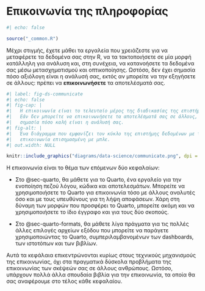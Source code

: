 # Επικοινωνία της πληροφορίας {#sec-communicate-intro .unnumbered}

```r
#| echo: false

source("_common.R")
```

Μέχρι στιγμής, έχετε μάθει τα εργαλεία που χρειάζεστε για να μεταφέρετε τα δεδομένα σας στην R, να τα τακτοποιήσετε σε μία μορφή κατάλληλη για ανάλυση και, στη συνέχεια, να κατανοήσετε τα δεδομένα σας μέσω μετασχηματισμού και οπτικοποίησης.
Ωστόσο, δεν έχει σημασία πόσο αξιόλογη είναι η ανάλυσή σας, εκτός αν μπορείτε να την εξηγήσετε σε άλλους: πρέπει να **επικοινωνήσετε** τα αποτελέσματά σας.

```r
#| label: fig-ds-communicate
#| echo: false
#| fig-cap: |
#|   Η επικοινωνία είναι το τελευταίο μέρος της διαδικασίας της επιστήμης των δεδομένων. 
#|   Εάν δεν μπορείτε να επικοινωνήσετε τα αποτελέσματά σας σε άλλους, δεν έχει 
#|   σημασία πόσο καλή είναι η ανάλυσή σας.
#| fig-alt: |
#|   Ένα διάγραμμα που εμφανίζει τον κύκλο της επιστήμης δεδομένων με την 
#|   επικοινωνία επισημασμένη με μπλε.
#| out.width: NULL

knitr::include_graphics("diagrams/data-science/communicate.png", dpi = 270)
```

Η επικοινωνία είναι το θέμα των επόμενων δύο κεφαλαίων:

-   Στο @sec-quarto, θα μάθετε για το Quarto, ένα εργαλείο για την ενοποίηση πεζού λόγου, κώδικα και αποτελεσμάτων.
    Μπορείτε να χρησιμοποιήσετε το Quarto για επικοινωνία τόσο με άλλους αναλυτές όσο και με τους υπευθύνους για τη λήψη αποφάσεων.
    Χάρη στη δύναμη των μορφών που προσφέρει το Quarto, μπορείτε ακόμη και να χρησιμοποιήσετε το ίδιο έγγραφο και για τους δύο σκοπούς.

-   Στο @sec-quarto-formats, θα μάθετε λίγα πράγματα για τις πολλές άλλες επιλογές αρχείων εξόδου που μπορείτε να παράγετε χρησιμοποιώντας το Quarto, συμπεριλαμβανομένων των dashboards, των ιστοτόπων και των βιβλίων.

Αυτά τα κεφάλαια επικεντρώνονται κυρίως στους τεχνικούς μηχανισμούς της επικοινωνίας, όχι στα πραγματικά δύσκολα προβλήματα της επικοινωνίας των σκέψεών σας σε άλλους ανθρώπους.
Ωστόσο, υπάρχουν πολλά άλλα σπουδαία βιβλία για την επικοινωνία, τα οποία θα σας αναφέρουμε στο τέλος κάθε κεφαλαίου.
